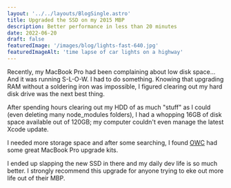 ```yaml
---
layout: '../../layouts/BlogSingle.astro'
title: Upgraded the SSD on my 2015 MBP
description: Better performance in less than 20 minutes
date: 2022-06-20
draft: false
featuredImage: '/images/blog/lights-fast-640.jpg'
featuredImageAlt: 'time lapse of car lights on a highway'
---
```


Recently, my MacBook Pro had been complaining about low disk space... And it was running S-L-O-W. I had to do something. Knowing that upgrading RAM without a soldering iron was impossible, I figured clearing out my hard disk drive was the next best thing.

After spending hours clearing out my HDD of as much "stuff" as I could (even deleting many node_modules folders), I had a whopping 16GB of disk space available out of 120GB; my computer couldn't even manage the latest Xcode update.

I needed more storage space and after some searching, I found [OWC](https://eshop.macsales.com/shop/ssd/owc/macbook/2006-current) had some great MacBook Pro upgrade kits.

I ended up slapping the new SSD in there and my daily dev life is so much better. I strongly recommend this upgrade for anyone trying to eke out more life out of their MBP.
